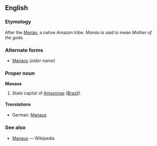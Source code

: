==English==

===Etymology===
After the [[Manáo]], a native Amazon tribe.  ''Manáo'' is said to mean ''Mother of the gods''.

===Alternate forms===
*[[Manáos]] (''older name'')

===Proper noun===
'''Manaus'''
# State capital of [[Amazonas]] ([[Brazil]]).

====Translations====
*German: [[Manaus]]

===See also===
*[[w:Manaus|Manaus]] — Wikipedia